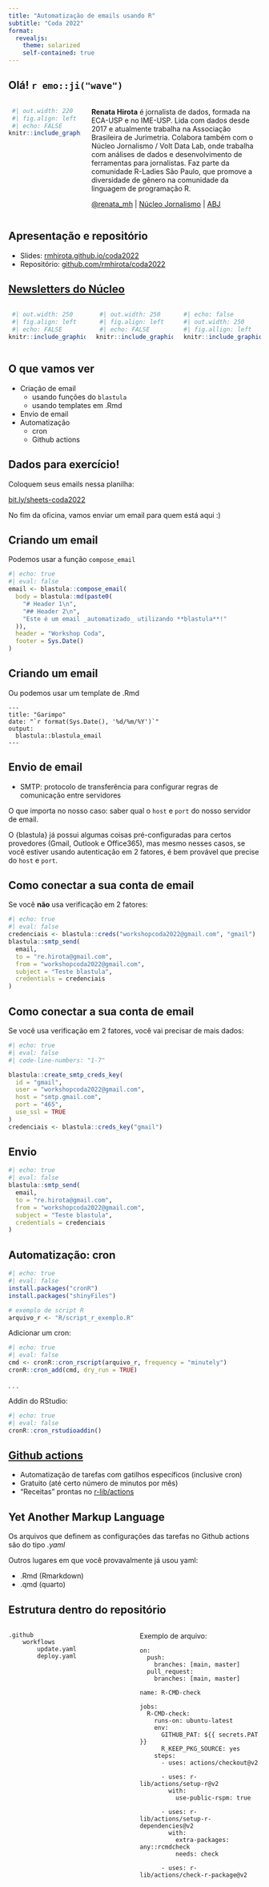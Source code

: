 ```yaml
---
title: "Automatização de emails usando R"
subtitle: "Coda 2022"
format:
  revealjs:
    theme: solarized
    self-contained: true
---
```


## Olá! `r emo::ji("wave")` {.smaller}

:::: {.columns}
::: {.column width="30%"}
```r
 #| out.width: 220
 #| fig.align: left
 #| echo: FALSE
knitr::include_graphics("imgs/renata.jpg")
```
:::
::: {.column width="70%"}
**Renata Hirota** é jornalista de dados, formada na ECA-USP e no IME-USP. Lida com dados desde 2017 e atualmente trabalha na Associação Brasileira de Jurimetria. Colabora também com o Núcleo Jornalismo / Volt Data Lab, onde trabalha com análises de dados e desenvolvimento de ferramentas para jornalistas. Faz parte da comunidade R-Ladies São Paulo, que promove a diversidade de gênero na comunidade da linguagem de programação R.

[@renata_mh](https://twitter.com/renata_mh) | [Núcleo Jornalismo](https://www.nucleo.jor.br/) | [ABJ](http://abj.org.br/)
:::
::::

## Apresentação e repositório

- Slides: [rmhirota.github.io/coda2022](rmhirota.github.io/coda2022)  
- Repositório: [github.com/rmhirota/coda2022](github.com/rmhirota/coda2022)


## [Newsletters do Núcleo](https://nucleo.jor.br/news/)
:::: {.columns}
::: {.column width="33%"}
```r
 #| out.width: 250
 #| fig.align: left
 #| echo: FALSE
knitr::include_graphics("imgs/news1.png")
```
:::
::: {.column width="33%"}
```r
 #| out.width: 250
 #| fig.align: left
 #| echo: FALSE
knitr::include_graphics("imgs/news2.png")
```
:::
::: {.column width="33%"}

```r
#| echo: false
#| out.width: 250
#| fig.allign: left
knitr::include_graphics("imgs/news3.png")
```
:::
::::


## O que vamos ver

- Criação de email
  - usando funções do `blastula`
  - usando templates em .Rmd
- Envio de email
- Automatização
  - cron
  - Github actions

## Dados para exercício!

Coloquem seus emails nessa planilha: 

[bit.ly/sheets-coda2022](https://bit.ly/sheets-coda2022)
  

No fim da oficina, vamos enviar um email para quem está aqui :)


## Criando um email

Podemos usar a função `compose_email`

```r
#| echo: true
#| eval: false
email <- blastula::compose_email(
  body = blastula::md(paste0(
    "# Header 1\n",
    "## Header 2\n",
    "Este é um email _automatizado_ utilizando **blastula**!"
  )),
  header = "Workshop Coda",
  footer = Sys.Date()
)
```

## Criando um email

Ou podemos usar um template de .Rmd

```
---
title: "Garimpo"
date: "`r format(Sys.Date(), '%d/%m/%Y')`"
output:
  blastula::blastula_email
---
```

## Envio de email

- SMTP: protocolo de transferência para configurar regras de comunicação entre servidores

O que importa no nosso caso: saber qual o `host` e `port` do nosso servidor de email.

O {blastula} já possui algumas coisas pré-configuradas para certos provedores
(Gmail, Outlook e Office365), mas mesmo nesses casos, se você estiver usando
autenticação em 2 fatores, é bem provável que precise do `host` e `port`.

## Como conectar a sua conta de email

Se você **não** usa verificação em 2 fatores:

```r
#| echo: true
#| eval: false
credenciais <- blastula::creds("workshopcoda2022@gmail.com", "gmail")
blastula::smtp_send(
  email,
  to = "re.hirota@gmail.com",
  from = "workshopcoda2022@gmail.com",
  subject = "Teste blastula",
  credentials = credenciais
)
```

## Como conectar a sua conta de email

Se você usa verificação em 2 fatores, você vai precisar de mais dados:

```r
#| echo: true
#| eval: false
#| code-line-numbers: "1-7"

blastula::create_smtp_creds_key(
  id = "gmail",
  user = "workshopcoda2022@gmail.com",
  host = "smtp.gmail.com",
  port = "465",
  use_ssl = TRUE
)
credenciais <- blastula::creds_key("gmail")
```


## Envio

```r
#| echo: true
#| eval: false
blastula::smtp_send(
  email,
  to = "re.hirota@gmail.com",
  from = "workshopcoda2022@gmail.com",
  subject = "Teste blastula",
  credentials = credenciais
)
```
## Automatização: cron


```r
#| echo: true
#| eval: false
install.packages("cronR")
install.packages("shinyFiles")

# exemplo de script R
arquivo_r <- "R/script_r_exemplo.R"
```

Adicionar um cron:
```r
#| echo: true
#| eval: false
cmd <- cronR::cron_rscript(arquivo_r, frequency = "minutely")
cronR::cron_add(cmd, dry_run = TRUE)
```

. . .

Addin do RStudio:

```r
#| echo: true
#| eval: false
cronR::cron_rstudioaddin()
```

## [Github actions](https://github.com/features/actions)

- Automatização de tarefas com gatilhos específicos (inclusive cron)
- Gratuito (até certo número de minutos por mês)
- "Receitas" prontas no [r-lib/actions](https://github.com/r-lib/actions)

## **Y**et **A**nother **M**arkup **L**anguage

Os arquivos que definem as configurações das tarefas no Github actions são
do tipo _.yaml_

Outros lugares em que você provavalmente já usou yaml:

- .Rmd (Rmarkdown)
- .qmd (quarto)


## Estrutura dentro do repositório

:::: {.columns}
::: {.column width="50%"}

```
.github
    workflows
        update.yaml
        deploy.yaml
```
:::

::: {.column width="50%"}
Exemplo de arquivo:

```
on:
  push:
    branches: [main, master]
  pull_request:
    branches: [main, master]

name: R-CMD-check

jobs:
  R-CMD-check:
    runs-on: ubuntu-latest
    env:
      GITHUB_PAT: ${{ secrets.PAT }}
      R_KEEP_PKG_SOURCE: yes
    steps:
      - uses: actions/checkout@v2

      - uses: r-lib/actions/setup-r@v2
        with:
          use-public-rspm: true

      - uses: r-lib/actions/setup-r-dependencies@v2
        with:
          extra-packages: any::rcmdcheck
          needs: check

      - uses: r-lib/actions/check-r-package@v2
```
:::
::::

